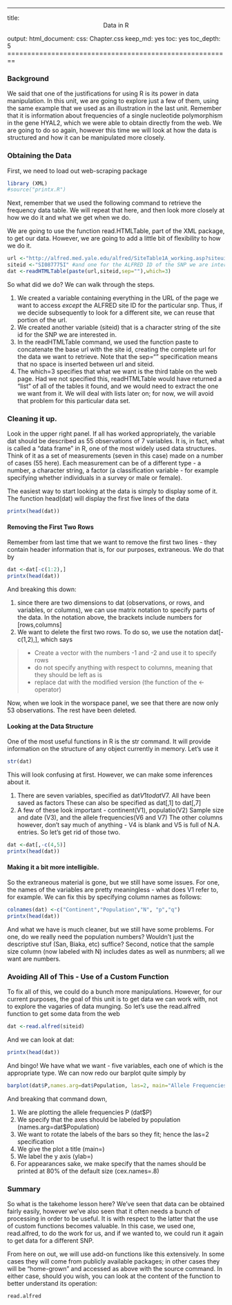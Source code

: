 ---
title: <center>Data in R</center>
output:
  html_document:
    css: Chapter.css
    keep_md: yes
    toc: yes
    toc_depth: 5
========================================================

### Background

We said that one of the justifications for using R is its power in data manipulation.  In this unit, we are going to explore just a few of them, using the same example that we used as an illustration in the last unit.  Remember that it is information about frequencies of a single nucleotide polymorphism in the gene HYAL2, which we were able to obtain directly from the web.  We are going to do so again, however this time we will look at how the data is structured and how it can be manipulated more closely.

### Obtaining the Data

First, we need to load out web-scraping package
```r
library (XML)
#source("printx.R")
```
Next, remember that we used the following command to retrieve the frequency data table.  We will repeat that here, and then look more closely at how we do it and what we get when we do.

We are going to use the function read.HTMLTable, part of the XML package, to get our data.  However, we are going to add a little bit of flexibility to how we do it.
```r
url <-"http://alfred.med.yale.edu/alfred/SiteTable1A_working.asp?siteuid=" #create a variable with the base URL for all ALFRED data
siteid <-"SI087775I" #and one for the ALFRED ID of the SNP we are interested in
dat <-readHTMLTable(paste(url,siteid,sep=""),which=3)

```
So what did we do?  We can walk through the steps.

1.  We created a variable containing everything in the URL of the page we want to access *except* the ALFRED site ID for the particular snp.  Thus, if we decide subsequently to look for a different site, we can reuse that portion of the url.
2.  We created another variable (siteid) that is a character string of the site id for the SNP we are interested in.
3.  In the readHTMLTable command, we used the function paste to concatenate the base url with the site id, creating the complete url for the data we want to retrieve.  Note that the sep="" specification means that no space is inserted between url and siteid.
4.  The which=3 specifies that what we want is the third table on the web page.  Had we not specified this, readHTMLTable would have returned a "list" of all of the tables it found, and we would need to extract the one we want from it.  We will deal with lists later on; for now, we will avoid that problem for this particular data set.

### Cleaning it up.

Look in the upper right panel.  If all has worked appropriately, the variable dat should be described as 55 observations of 7 variables.  It is, in fact, what is called a "data frame" in R, one of the most widely used data structures.  Think of it as a set of measurements (seven in this case) made on a number of cases (55 here).  Each measurement can be of a different type - a number, a character string, a factor (a classification variable - for example specifying whether individuals in a survey or male or female).  

The easiest way to start looking at the data is simply to display some of it.  The function head(dat) will display the first five lines of the data
```r
printx(head(dat))
```
#### Removing the First Two Rows

Remember from last time that we want to remove the first two lines - they contain header information that is, for our purposes, extraneous.  We do that by
```r
dat <-dat[-c(1:2),]
printx(head(dat))
```
And breaking this down:

1.  since there are two dimensions to dat (observations, or rows, and variables, or columns), we can use matrix notation to specify parts of the data.  In the notation above, the brackets include numbers for [rows,columns]
2.  We want to delete the first two rows.  To do so, we use the notation dat[-c(1,2),], which says 

>* Create a vector with the numbers -1 and -2 and use it to specify rows
>* do not specify anything with respect to columns, meaning that they should be left as is
>* replace dat with the modified version (the function of the <- operator)

Now, when we look in the worspace panel, we see that there are now only 53 observations.  The rest have been deleted.

#### Looking at the Data Structure

One of the most useful functions in R is the str command.  It will provide information on the structure of any object currently in memory.  Let's use it
```r
str(dat)
```
This will look confusing at first.  However, we can make some inferences about it.

1.  There are seven variables, specified as dat$V1 to dat$V7. All have been saved as factors  These can also be specified as dat[,1] to dat[,7]
2.  A few of these look important - continent(V1), populatio(V2) Sample size and date (V3), and the allele frequencies(V6 and V7)  The other columns however, don't say much of anything - V4 is blank and V5 is full of N.A. entries.  So let's get rid of those two.
```r
dat <-dat[,-c(4,5)]
printx(head(dat))
```

#### Making it a bit more intelligible.

So the extraneous material is gone, but we still have some issues.  For one, the names of the variables are pretty meaningless - what does V1 refer to, for example.  We can fix this by specifying column names as follows:

```r
colnames(dat) <-c("Continent","Population","N", "p","q")
printx(head(dat))
```
And what we have is much cleaner, but we still have some problems.  For one, do we really need the population numbers?  Wouldn't just the descriptive stuf (San, Biaka, etc) suffice?  Second, notice that the sample size column (now labeled with N) includes dates as well as nunmbers; all we want are numbers.

### Avoiding All of This - Use of a Custom Function

To fix all of this, we could do a bunch more manipulations.  However, for our current purposes, the goal of this unit is to get data we can work with, not to explore the vagaries of data munging.  So let's use the read.alfred function to get some data from the web

```r

dat <-read.alfred(siteid)
```
And we can look at dat:
```r
printx(head(dat))
```
And bingo!  We have what we want - five variables, each one of which is the appropriate type.  We can now redo our barplot quite simply by
```r
barplot(dat$P,names.arg=dat$Population, las=2, main="Allele Frequencies by Population",ylab="p", cex.names=.8)
```
And breaking that command down, 

1.  We are plotting the allele frequencies P (dat$P)
2.  We specify that the axes should be labeled by population (names.arg=dat$Population)
3.  We want to rotate the labels of the bars so they fit; hence the las=2 specification
4.  We give the plot a title (main=)
5.  We label the y axis (ylab=)
6.  For appearances sake, we make specify that the names should be printed at 80% of the default size (cex.names=.8)

### Summary

So what is the takehome lesson here?  We've seen that data can be obtained fairly easily, however we've also seen that it often needs a bunch of processing in order to be useful.  It is with respect to the latter that the use of custom functions becomes valuable.  In this case, we used one, read.alfred, to do the work for us, and if we wanted to, we could run it again to get data for a different SNP.  

From here on out, we will use add-on functions like this extensively.  In some cases they will come from publicly available packages; in other cases they will be "home-grown" and accessed as above with the source command.  In either case, should you wish, you can look at the content of the function to better understand its operation:

```r
read.alfred
```

